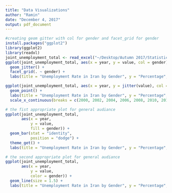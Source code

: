 ```yaml
---
title: "Data Visualizations"
author: "Ramin"
date: "December 4, 2017"
output: pdf_document
---
```





```r
#creating geom gitter with col for gender and facet_grid for gender
install.packages("ggplot2")
library(ggplot2)
library(readxl)
joint_unemployment_total <- read_excel("~/Desktop/Autumn 2017/Statistics 321/unemployment rate/joint_unemployment_total.xlsx")
ggplot(joint_unemployment_total, aes(x = year, y = value, col = gender)) + 
  geom_jitter() + 
  facet_grid(. ~ gender) +
  labs(title = "Unemployment Rate in Iran by Gender", y = "Percentage", x = "Year") + geom_smooth(method = 'lm')

ggplot(joint_unemployment_total, aes(x = year, y = jitter(value), col = gender)) + 
  geom_point() +
  labs(title = "Unemployment Rate in Iran by Gender", y = "Percentage", x = "Year") + geom_smooth(method = 'lm') +
  scale_x_continuous(breaks = c(2000, 2002, 2004, 2006, 2008, 2010, 2012, 2014))

```


```r
# the fist appropriate plot for general audiance
ggplot(joint_unemployment_total, 
       aes(x = year,
           y = value,
           fill = gender)) +
  geom_bar(stat = "identity", 
           position = "dodge") +
  theme_get() +
  labs(title = "Unemployment Rate in Iran by Gender", y = "Percentage", x = "Year")  

```





```r

# the second appropriate plot for general audiance
ggplot(joint_unemployment_total, 
       aes(x = year, 
           y = value,
           color = gender)) +
  geom_line(size = 1.5) +
  labs(title = "Unemployment Rate in Iran by Gender", y = "Percentage", x = "Year") 
```



